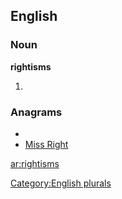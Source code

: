==English==

===Noun===
'''rightisms'''

# {{plural of|[[rightism]]}}

===Anagrams===
* {{alphagram|ghiimrsst}}
* [[Miss Right#English|Miss Right]]

[[Category:English plurals]]

[[ar:rightisms]]